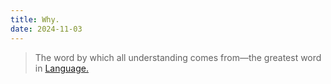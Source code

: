 ```yaml
---
title: Why.
date: 2024-11-03
---
```


> The word by which all understanding comes from—the greatest word in [Language.](/writing/language)